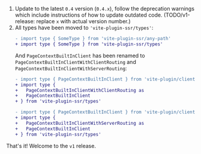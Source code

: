 1. Update to the latest `0.4` version (`0.4.x`), follow the deprecation warnings which include instructions of how to update outdated code. (TODO/v1-release: replace `x` with actual version number.)
1. All types have been moved to `'vite-plugin-ssr/types'`:
   ```diff
   - import type { SomeType } from 'vite-plugin-ssr/any-path'
   + import type { SomeType } from 'vite-plugin-ssr/types'
   ```
   And `PageContextBuiltInClient` has been renamed to `PageContextBuiltInClientWithClientRouting` and `PageContextBuiltInClientWithServerRouting`:
   ```diff
   - import type { PageContextBuiltInClient } from 'vite-plugin/client/router'
   + import type {
   +   PageContextBuiltInClientWithClientRouting as
   +   PageContextBuiltInClient
   + } from 'vite-plugin-ssr/types'

   - import type { PageContextBuiltInClient } from 'vite-plugin/client'
   + import type {
   +   PageContextBuiltInClientWithServerRouting as
   +   PageContextBuiltInClient
   + } from 'vite-plugin-ssr/types'
   ```

That's it! Welcome to the `v1` release.
